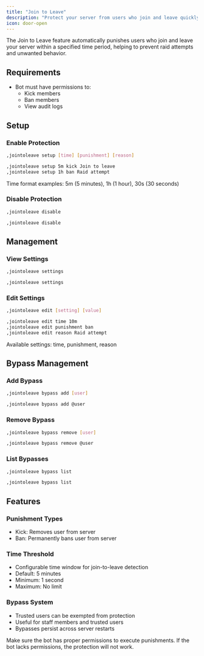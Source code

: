 ```yaml
---
title: "Join to Leave"
description: "Protect your server from users who join and leave quickly"
icon: door-open
---
```


The Join to Leave feature automatically punishes users who join and leave your server within a specified time period, helping to prevent raid attempts and unwanted behavior.

## Requirements

- Bot must have permissions to:
  - Kick members
  - Ban members
  - View audit logs

## Setup

### Enable Protection

<CodeGroup>

```bash Syntax
,jointoleave setup [time] [punishment] [reason]
```

```bash Example
,jointoleave setup 5m kick Join to leave
,jointoleave setup 1h ban Raid attempt
```

</CodeGroup>

<Note>
Time format examples: 5m (5 minutes), 1h (1 hour), 30s (30 seconds)
</Note>

### Disable Protection

<CodeGroup>

```bash Syntax
,jointoleave disable
```

```bash Example
,jointoleave disable
```

</CodeGroup>

## Management

### View Settings

<CodeGroup>

```bash Syntax
,jointoleave settings
```

```bash Example
,jointoleave settings
```

</CodeGroup>

### Edit Settings

<CodeGroup>

```bash Syntax
,jointoleave edit [setting] [value]
```

```bash Example
,jointoleave edit time 10m
,jointoleave edit punishment ban
,jointoleave edit reason Raid attempt
```

</CodeGroup>

<Note>
Available settings: time, punishment, reason
</Note>

## Bypass Management

### Add Bypass

<CodeGroup>

```bash Syntax
,jointoleave bypass add [user]
```

```bash Example
,jointoleave bypass add @user
```

</CodeGroup>

### Remove Bypass

<CodeGroup>

```bash Syntax
,jointoleave bypass remove [user]
```

```bash Example
,jointoleave bypass remove @user
```

</CodeGroup>

### List Bypasses

<CodeGroup>

```bash Syntax
,jointoleave bypass list
```

```bash Example
,jointoleave bypass list
```

</CodeGroup>

## Features

### Punishment Types
- Kick: Removes user from server
- Ban: Permanently bans user from server

### Time Threshold
- Configurable time window for join-to-leave detection
- Default: 5 minutes
- Minimum: 1 second
- Maximum: No limit

### Bypass System
- Trusted users can be exempted from protection
- Useful for staff members and trusted users
- Bypasses persist across server restarts

<Warning>
Make sure the bot has proper permissions to execute punishments. If the bot lacks permissions, the protection will not work.
</Warning> 